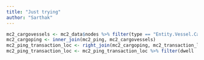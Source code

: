 ```yaml
---
title: "Just trying"
author: "Sarthak"
---
```


```r
mc2_cargovessels <- mc2_data$nodes %>% filter(type == "Entity.Vessel.CargoVessel" | type == "Entity.Vessel.Ferry.Cargo")
mc2_cargoping <- inner_join(mc2_ping, mc2_cargovessels)
mc2_ping_transaction_loc <- right_join(mc2_cargoping, mc2_transaction_loc, by = c("source" = "id.y", "arrivaldate" = "suspect_arrival"))
mc2_ping_transaction_loc <- mc2_ping_transaction_loc %>% filter(dwell != 0.000)
```
